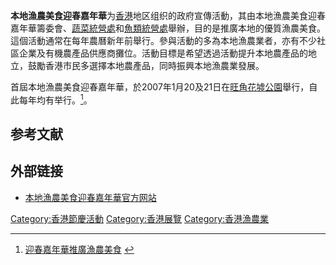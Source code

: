 '''本地漁農美食迎春嘉年華'''为[[香港|香港]]地区组织的政府宣傳活動，其由本地漁農美食迎春嘉年華籌委會、[[蔬菜統營處|蔬菜統營處]]和[[魚類統營處|魚類統營處]]舉辦，目的是推廣本地的優質漁農美食。這個活動通常在每年農曆新年前舉行。參與活動的多為本地漁農業者，亦有不少社區企業及有機農產品供應商攤位。活動目標是希望透過活動提升本地農產品的地立，鼓勵香港市民多選擇本地農產品，同時振興本地漁農業發展。

首屆本地漁農美食迎春嘉年華，於2007年1月20及21日在[[旺角|旺角]][[花墟公園|花墟公園]]舉行，自此每年均有举行。<ref>[http://news.gov.hk/tc/category/healthandcommunity/080108/html/080108tc05009.htm 迎春嘉年華推廣漁農美食] {{webarchive|url=https://web.archive.org/web/20100329224951/http://www.news.gov.hk/tc/category/healthandcommunity/080108/html/080108tc05009.htm |date=2010-03-29 }}</ref>。

==参考文献==
<div class="references-small">
<references></references>
</div>

==外部链接 ==
*[http://www.farmfest.hk/ 本地漁農美食迎春嘉年華官方网站] {{Wayback|url=http://www.farmfest.hk/ |date=20100621072337 }}

{{HK-soc-stub}}

[[Category:香港節慶活動|Category:香港節慶活動]]
[[Category:香港展覽|Category:香港展覽]]
[[Category:香港漁農業|Category:香港漁農業]]